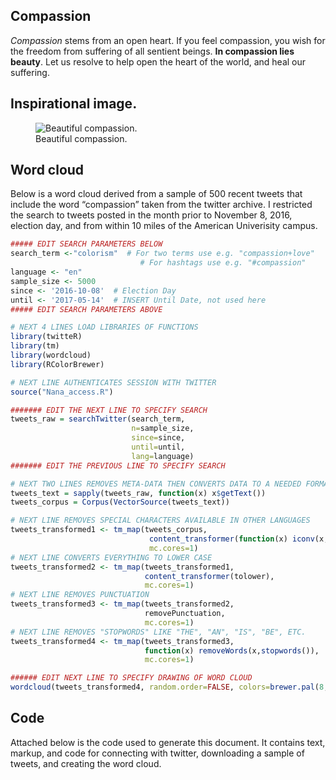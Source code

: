 ## Compassion
_Compassion_ stems from an open heart.  If you feel compassion, you wish for the freedom from suffering of all sentient beings.  **In compassion lies beauty**.  Let us resolve to help open the heart of the world, and heal our suffering.

## Inspirational image.
![Beautiful compassion.](compassion.jpeg)

## Word cloud
Below is a word cloud derived from a sample of 500 recent tweets that include the word "compassion" taken from the twitter archive.  I restricted the search to tweets posted in the month prior to November 8, 2016, election day, and from within 10 miles of the American Univerisity campus.

```r
##### EDIT SEARCH PARAMETERS BELOW
search_term <-"colorism"  # For two terms use e.g. "compassion+love"
                             # For hashtags use e.g. "#compassion"
language <- "en"
sample_size <- 5000
since <- '2016-10-08'  # Election Day
until <- '2017-05-14'  # INSERT Until Date, not used here
##### EDIT SEARCH PARAMETERS ABOVE

# NEXT 4 LINES LOAD LIBRARIES OF FUNCTIONS
library(twitteR)
library(tm)
library(wordcloud)
library(RColorBrewer)

# NEXT LINE AUTHENTICATES SESSION WITH TWITTER
source("Nana_access.R")

####### EDIT THE NEXT LINE TO SPECIFY SEARCH
tweets_raw = searchTwitter(search_term, 
                           n=sample_size,
                           since=since,
                           until=until,
                           lang=language)
####### EDIT THE PREVIOUS LINE TO SPECIFY SEARCH

# NEXT TWO LINES REMOVES META-DATA THEN CONVERTS DATA TO A NEEDED FORMAT
tweets_text = sapply(tweets_raw, function(x) x$getText())
tweets_corpus = Corpus(VectorSource(tweets_text))

# NEXT LINE REMOVES SPECIAL CHARACTERS AVAILABLE IN OTHER LANGUAGES
tweets_transformed1 <- tm_map(tweets_corpus, 
                               content_transformer(function(x) iconv(x, to="UTF-8")),
                               mc.cores=1)
# NEXT LINE CONVERTS EVERYTHING TO LOWER CASE
tweets_transformed2 <- tm_map(tweets_transformed1,
                              content_transformer(tolower),
                              mc.cores=1)
# NEXT LINE REMOVES PUNCTUATION
tweets_transformed3 <- tm_map(tweets_transformed2,
                              removePunctuation,
                              mc.cores=1)
# NEXT LINE REMOVES "STOPWORDS" LIKE "THE", "AN", "IS", "BE", ETC.
tweets_transformed4 <- tm_map(tweets_transformed3,
                              function(x) removeWords(x,stopwords()),
                              mc.cores=1)

###### EDIT NEXT LINE TO SPECIFY DRAWING OF WORD CLOUD
wordcloud(tweets_transformed4, random.order=FALSE, colors=brewer.pal(8,"Dark2"))
```

## Code

Attached below is the code used to generate this document.  It contains text, markup, and code for connecting with twitter, downloading a sample of tweets, and creating the word cloud.